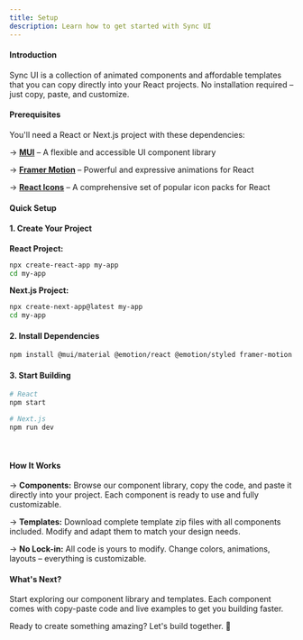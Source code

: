 ```yaml
---
title: Setup
description: Learn how to get started with Sync UI
---
```


#### Introduction

Sync UI is a collection of animated components and affordable templates that you can copy directly into your React projects. No installation required – just copy, paste, and customize.

#### Prerequisites

You'll need a React or Next.js project with these dependencies:

→ [**MUI**](https://mui.com/) – A flexible and accessible UI component library

→ [**Framer Motion**](https://www.framer.com/motion/) – Powerful and expressive animations for React

→ [**React Icons**](https://react-icons.github.io/react-icons/) – A comprehensive set of popular icon packs for React

#### Quick Setup

#### 1. Create Your Project

**React Project:**

```bash
npx create-react-app my-app
cd my-app
```


**Next.js Project:**

```bash
npx create-next-app@latest my-app
cd my-app
```

#### 2. Install Dependencies

```bash
npm install @mui/material @emotion/react @emotion/styled framer-motion react-icons
```

#### 3. Start Building

```bash
# React
npm start

# Next.js
npm run dev
```

<br />

#### How It Works

→ **Components:** Browse our component library, copy the code, and paste it directly into your project. Each component is ready to use and fully customizable.

→ **Templates:** Download complete template zip files with all components included. Modify and adapt them to match your design needs.

→ **No Lock-in:** All code is yours to modify. Change colors, animations, layouts – everything is customizable.

#### What's Next?

Start exploring our component library and templates. Each component comes with copy-paste code and live examples to get you building faster.

Ready to create something amazing? Let's build together. 💚
